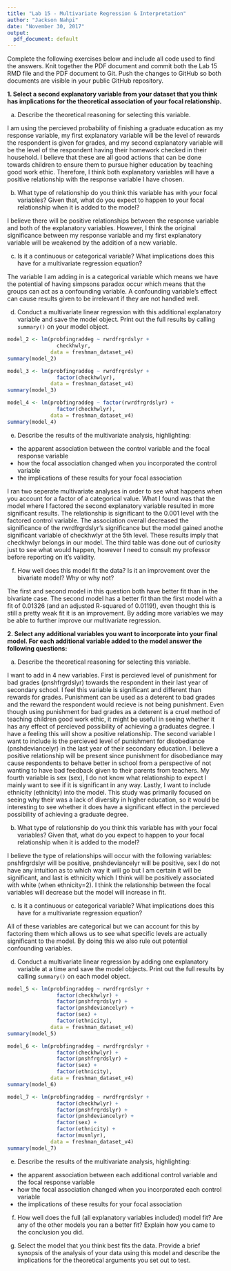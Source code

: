 ```yaml
---
title: "Lab 15 - Multivariate Regression & Interpretation"
author: "Jackson Nahpi"
date: "November 30, 2017"
output:
  pdf_document: default
---
```


Complete the following exercises below and include all code used to find the answers. Knit together the PDF document and commit both the Lab 15 RMD file and the PDF document to Git. Push the changes to GitHub so both documents are visible in your public GitHub repository.

**1. Select a second explanatory variable from your dataset that you think has implications for the theoretical association of your focal relationship.**

a. Describe the theoretical reasoning for selecting this variable.


I am using the percieved probability of finishing a graduate education as my response variable, my first explanatory variable will be the level of rewards the respondent is given for grades, and my second explanatory variable will be the level of the respondent having their homework checked in their household. I believe that these are all good actions that can be done towards children to ensure them to pursue higher education by teaching good work ethic. Therefore, I think both explanatory variables will have a positive relationship with the response variable I have chosen.


b. What type of relationship do you think this variable has with your focal variables? Given that, what do you expect to happen to your focal relationship when it is added to the model?


I believe there will be positive relationships between the response variable and both of the explanatory variables. However, I think the original significance between my response variable and my first explanatory variable will be weakened by the addition of a new variable. 


c. Is it a continuous or categorical variable? What implications does this have for a multivariate regression equation?


The variable I am adding in is a categorical variable which means we have the potential of having simpsons paradox occur which means that the groups can act as a confounding variable. A confounding variable's effect can cause results given to be irrelevant if they are not handled well.


d. Conduct a multivariate linear regression with this additional explanatory variable and save the model object. Print out the full results by calling `summary()` on your model object.


```r
model_2 <- lm(probfingraddeg ~ rwrdfrgrdslyr + 
                checkhwlyr, 
              data = freshman_dataset_v4)
summary(model_2)

model_3 <- lm(probfingraddeg ~ rwrdfrgrdslyr + 
                factor(checkhwlyr), 
              data = freshman_dataset_v4)
summary(model_3)

model_4 <- lm(probfingraddeg ~ factor(rwrdfrgrdslyr) + 
                factor(checkhwlyr), 
              data = freshman_dataset_v4)
summary(model_4)
```


e. Describe the results of the multivariate analysis, highlighting:
* the apparent association between the control variable and the focal response variable
* how the focal association changed when you incorporated the control variable
* the implications of these results for your focal association


I ran two seperate multivariate analyses in order to see what happens when you account for a factor of a categorical value. What I found was that the model where I factored the second explanatory variable resulted in more significant results. The relationship is significant to the 0.001 level with the factored control variable. The association overall decreased the significance of the rwrdfrgrdslyr's significance but the model gained anothe significant variable of checkhwlyr at the 5th level. These results imply that checkhwlyr belongs in our model. The third table was done out of curiosity just to see what would happen, however I need to consult my professor before reporting on it's validity.


f. How well does this model fit the data? Is it an improvement over the bivariate model? Why or why not?


The first and second model in this question both have better fit than in the bivariate case. The second model has a better fit than the first model with a fit of 0.01326 (and an adjusted R-squared of 0.0119!), even thought this is still a pretty weak fit it is an improvement. By adding more variables we may be able to further improve our multivariate regression.


**2. Select any additional variables you want to incorporate into your final model. For each additional variable added to the model answer the following questions:**

a. Describe the theoretical reasoning for selecting this variable.


I want to add in 4 new variables. First is percieved level of punishment for bad grades (pnshfrgrdslyr) towards the respondent in their last year of secondary school. I feel this variable is significant and different than rewards for grades. Punishment can be used as a deterent to bad grades and the reward the respondent would recieve is not being punishment. Even though using punishment for bad grades as a deterent is a cruel method of teaching children good work ethic, it might be useful in seeing whether it has any effect of percieved possibility of achieving a graduates degree. I have a feeling this will show a positive relationship. The second variable I want to include is the percieved level of punishment for disobediance (pnshdeviancelyr) in the last year of their secondary education. I believe a positive relationship will be present since punishment for disobediance may cause respondents to behave better in school from a perspective of not wanting to have bad feedback given to their parents from teachers. My fourth variable is sex (sex), I do not know what relationship to expect I mainly want to see if it is significant in any way. Lastly, I want to include ethnicity (ethnicity) into the model. This study was primarily focused on seeing why their was a lack of diversity in higher education, so it would be interesting to see whether it does have a significant effect in the percieved possibility of achieving a graduate degree.


b. What type of relationship do you think this variable has with your focal variables? Given that, what do you expect to happen to your focal relationship when it is added to the model?


I believe the type of relationships will occur with the following variables: pnshfrgrdslyr will be positive, pnshdeviancelyr will be positive, sex I do not have any intuition as to which way it will go but I am certain it will be significant, and last is ethnicity which I think will be positively associated with white (when ethnicity=2). I think the relationship between the focal variables will decrease but the model will increase in fit.


c. Is it a continuous or categorical variable? What implications does this have for a multivariate regression equation?


All of these variables are categorical but we can account for this by factoring them which allows us to see what specific levels are actually significant to the model. By doing this we also rule out potential confounding variables.


d. Conduct a multivariate linear regression by adding one explanatory variable at a time and save the model objects. Print out the full results by calling `summary()` on each model object.


```r
model_5 <- lm(probfingraddeg ~ rwrdfrgrdslyr + 
                factor(checkhwlyr) + 
                factor(pnshfrgrdslyr) +
                factor(pnshdeviancelyr) +
                factor(sex) +
                factor(ethnicity), 
              data = freshman_dataset_v4)
summary(model_5)

model_6 <- lm(probfingraddeg ~ rwrdfrgrdslyr + 
                factor(checkhwlyr) + 
                factor(pnshfrgrdslyr) +
                factor(sex) +
                factor(ethnicity), 
              data = freshman_dataset_v4)
summary(model_6)

model_7 <- lm(probfingraddeg ~ rwrdfrgrdslyr + 
                factor(checkhwlyr) + 
                factor(pnshfrgrdslyr) +
                factor(pnshdeviancelyr) +
                factor(sex) +
                factor(ethnicity) +
                factor(musmlyr), 
              data = freshman_dataset_v4)
summary(model_7)
```


e. Describe the results of the multivariate analysis, highlighting:
* the apparent association between each additional control variable and the focal response variable
* how the focal association changed when you incorporated each control variable
* the implications of these results for your focal association

f. How well does the full (all explanatory variables included) model fit? Are any of the other models you ran a better fit? Explain how you came to the conclusion you did. 

g. Select the model that you think best fits the data. Provide a brief synopsis of the analysis of your data using this model and describe the implications for the theoretical arguments you set out to test.
